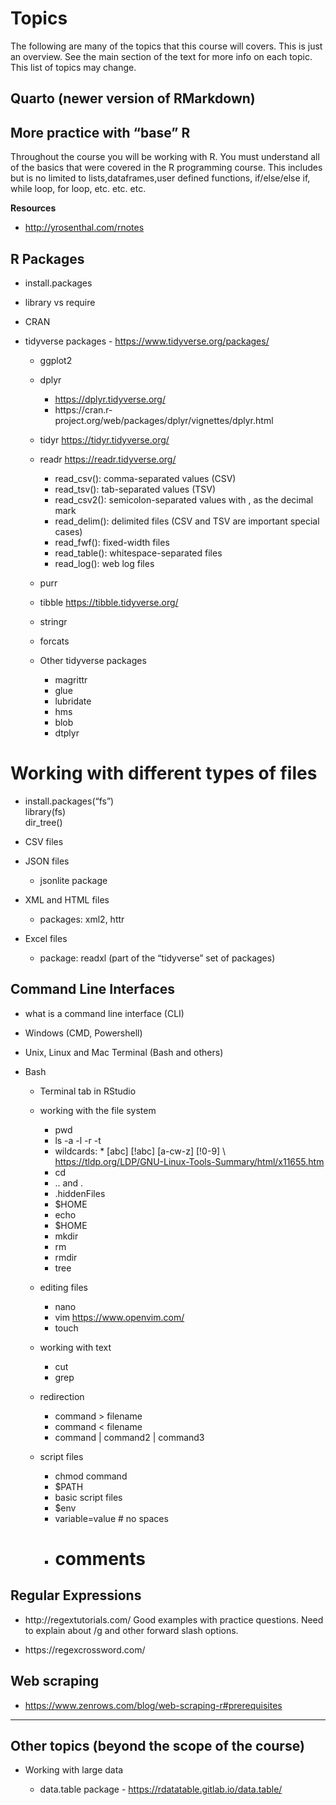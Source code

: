 # Topics

The following are many of the topics that this course will covers.
This is just an overview. See the main section
of the text for more info on each topic. This list of topics may change. 


## Quarto (newer version of RMarkdown)

## More practice with "base" R

  Throughout the course you will be working with R. You must understand all 
  of the basics that were covered in the R programming course. This includes
  but is no limited to lists,dataframes,user defined functions, if/else/else if,
  while loop, for loop, etc. etc. etc.
  
  **Resources**
  
  * <http://yrosenthal.com/rnotes>


## R Packages

* install.packages

* library vs require

* CRAN

* tidyverse packages - <https://www.tidyverse.org/packages/>
  - ggplot2
  - dplyr 
    * <https://dplyr.tidyverse.org/>
    * https://cran.r-project.org/web/packages/dplyr/vignettes/dplyr.html
  - tidyr <https://tidyr.tidyverse.org/>
  - readr <https://readr.tidyverse.org/>
      * read_csv(): comma-separated values (CSV)
      * read_tsv(): tab-separated values (TSV)
      * read_csv2(): semicolon-separated values with , as the decimal mark
      * read_delim(): delimited files (CSV and TSV are important special cases)
      * read_fwf(): fixed-width files
      * read_table(): whitespace-separated files
      * read_log(): web log files
  - purr
  - tibble <https://tibble.tidyverse.org/>
  - stringr
  - forcats

  - Other tidyverse packages
  
    - magrittr
    - glue
    - lubridate
    - hms
    - blob
    - dtplyr
    
    
# Working with different types of files

  - install.packages("fs")  
    library(fs)  
    dir_tree()
    
  - CSV files

  - JSON files

    * jsonlite package

  - XML and HTML files

    * packages: xml2, httr

  - Excel files
  
    * package: readxl (part of the "tidyverse" set of packages)








## Command Line Interfaces

  - what is a command line interface (CLI)
  
  - Windows (CMD, Powershell)
  
  - Unix, Linux and Mac Terminal (Bash and others)
  
  - Bash

    * Terminal tab in RStudio
    
    * working with the file system
  
      - pwd
      - ls -a -l -r -t
      - wildcards: * [abc] [!abc] [a-cw-z] [!0-9] \\    
        <https://tldp.org/LDP/GNU-Linux-Tools-Summary/html/x11655.htm>
      * cd
      - .. and .
      - .hiddenFiles
      - $HOME
      * echo
      * $HOME
      * mkdir
      * rm
      * rmdir
      * tree
    
    * editing files
  
      - nano
      - vim <https://www.openvim.com/>
      - touch

    * working with text  
  
      - cut
      * grep
    
    * redirection
      - command > filename
      - command < filename
      - command | command2 | command3 

    * script files
      - chmod command
      - $PATH
      - basic script files
      - $env
      - variable=value # no spaces
      - # comments

## Regular Expressions

- http://regextutorials.com/
  Good examples with practice questions.
  Need to explain about /g and other forward slash options.

-  https://regexcrossword.com/

## Web scraping

- <https://www.zenrows.com/blog/web-scraping-r#prerequisites>

---

## Other topics (beyond the scope of the course)

* Working with large data

  - data.table package - <https://rdatatable.gitlab.io/data.table/>



